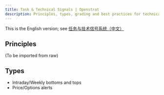 ```yaml
---
title: Task & Technical Signals | Openstrat
description: Principles, types, grading and best practices for technical signals.
---
```


<Callout>
This is the English version; see <a href="/zh/documentation/task-signal" rel="alternate" hreflang="zh">任务与技术信号系统（中文）</a>
</Callout>

## Principles
(To be imported from raw)

## Types
- Intraday/Weekly bottoms and tops
- Price/Options alerts

